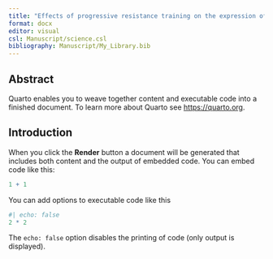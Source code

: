 ```yaml
---
title: "Effects of progressive resistance training on the expression of long non-coding RNAs in skeletal muscle of ypung adults"
format: docx
editor: visual
csl: Manuscript/science.csl
bibliography: Manuscript/My_Library.bib
---
```


## Abstract

Quarto enables you to weave together content and executable code into a finished document. To learn more about Quarto see <https://quarto.org>.

## Introduction

When you click the **Render** button a document will be generated that includes both content and the output of embedded code. You can embed code like this:

```r
1 + 1
```

You can add options to executable code like this

```r
#| echo: false
2 * 2
```

The `echo: false` option disables the printing of code (only output is displayed).
